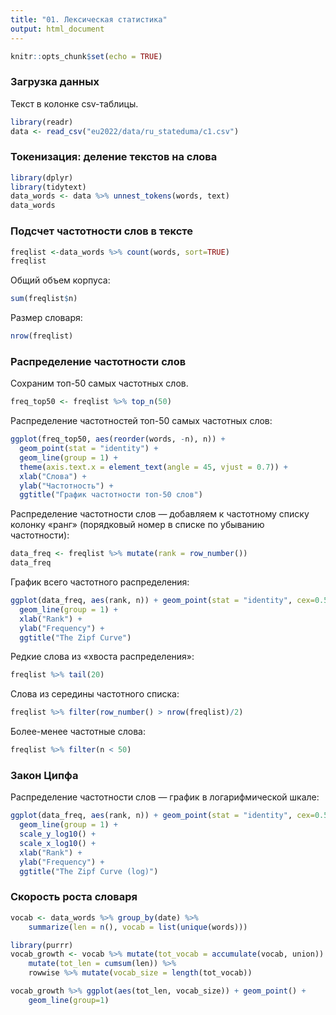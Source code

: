 ---
title: "01. Лексическая статистика"
output: html_document
---

```{r setup, include=FALSE}
knitr::opts_chunk$set(echo = TRUE)
```

### Загрузка данных

Текст в колонке csv-таблицы. 

```{r}
library(readr)
data <- read_csv("eu2022/data/ru_stateduma/c1.csv")
```

### Токенизация: деление текстов на слова

```{r}
library(dplyr)
library(tidytext)
data_words <- data %>% unnest_tokens(words, text)
data_words
```

### Подсчет частотности слов в тексте

```{r}
freqlist <-data_words %>% count(words, sort=TRUE)
freqlist
```

Общий объем корпуса: 
```{r}
sum(freqlist$n)
```

Размер словаря: 
```{r}
nrow(freqlist)
```


### Распределение частотности слов

Сохраним топ-50 самых частотных слов.

```{r}
freq_top50 <- freqlist %>% top_n(50)
```

Распределение частотностей топ-50 самых частотных слов:

```{r}
ggplot(freq_top50, aes(reorder(words, -n), n)) +
  geom_point(stat = "identity") +
  geom_line(group = 1) +
  theme(axis.text.x = element_text(angle = 45, vjust = 0.7)) +
  xlab("Слова") +
  ylab("Частотность") +
  ggtitle("График частотности топ-50 слов")
```

Распределение частотности слов — добавляем к частотному списку колонку
«ранг» (порядковый номер в списке по убыванию частотности):

```{r}
data_freq <- freqlist %>% mutate(rank = row_number())
data_freq
```

График всего частотного распределения:

```{r}
ggplot(data_freq, aes(rank, n)) + geom_point(stat = "identity", cex=0.5) +
  geom_line(group = 1) +
  xlab("Rank") +
  ylab("Frequency") +
  ggtitle("The Zipf Curve")
```

Редкие слова из «хвоста распределения»:

```{r}
freqlist %>% tail(20)
```

Слова из середины частотного списка:

```{r}
freqlist %>% filter(row_number() > nrow(freqlist)/2)
```

Более-менее частотные слова: 

```{r}
freqlist %>% filter(n < 50) 
```

### Закон Ципфа

Распределение частотности слов — график в логарифмической шкале:

```{r}
ggplot(data_freq, aes(rank, n)) + geom_point(stat = "identity", cex=0.5) +
  geom_line(group = 1) +
  scale_y_log10() +
  scale_x_log10() +
  xlab("Rank") +
  ylab("Frequency") +
  ggtitle("The Zipf Curve (log)")
```

### Скорость роста словаря

```{r}
vocab <- data_words %>% group_by(date) %>%
    summarize(len = n(), vocab = list(unique(words)))
```

```{r}
library(purrr)
vocab_growth <- vocab %>% mutate(tot_vocab = accumulate(vocab, union)) %>%
    mutate(tot_len = cumsum(len)) %>%
    rowwise %>% mutate(vocab_size = length(tot_vocab))
```

```{r}
vocab_growth %>% ggplot(aes(tot_len, vocab_size)) + geom_point() +
    geom_line(group=1)
```

